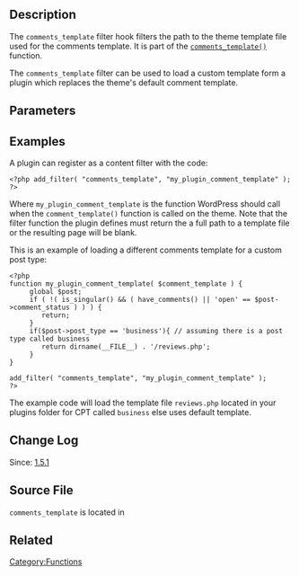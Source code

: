== Description ==

The <tt>comments_template</tt> filter hook filters the path to the theme template file used for the comments template. It is part of the <tt>[[Function Reference/comments_template|comments_template()]]</tt> function.

The <tt>comments_template</tt> filter can be used to load a custom template form a plugin which replaces the theme's default comment template.

== Parameters ==

{{Parameter|$theme_template|string|The path to the theme template file.|required}}

== Examples ==

A plugin can register as a content filter with the code:

<pre><?php add_filter( "comments_template", "my_plugin_comment_template" ); ?></pre>

Where <tt>my_plugin_comment_template</tt> is the function WordPress should call when the <tt>comment_template()</tt> function is called on the theme. Note that the filter function the plugin defines must return the a full path to a template file or the resulting page will be blank.

This is an example of loading a different comments template for a custom post type:
<pre>
<?php
function my_plugin_comment_template( $comment_template ) {
     global $post;
     if ( !( is_singular() && ( have_comments() || 'open' == $post->comment_status ) ) ) {
        return;
     }
     if($post->post_type == 'business'){ // assuming there is a post type called business
        return dirname(__FILE__) . '/reviews.php';
     }
}

add_filter( "comments_template", "my_plugin_comment_template" );
?>
</pre>

The example code will load the template file <tt>reviews.php</tt> located in your plugins folder for CPT called <tt>business</tt> else uses default template.

== Change Log ==

Since: [[Version 1.5.1|1.5.1]]

== Source File ==

<tt>comments_template</tt> is located in {{Trac|wp-includes/comment-template.php}}

== Related ==

{{Tag Footer}}

[[Category:Functions]]